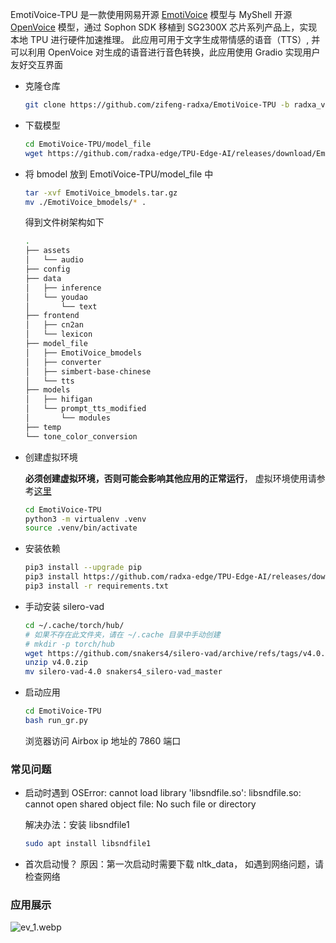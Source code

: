EmotiVoice-TPU 是一款使用网易开源 [EmotiVoice](https://github.com/netease-youdao/EmotiVoice) 模型与 MyShell 开源 [OpenVoice](https://github.com/myshell-ai/OpenVoice) 模型，通过 Sophon SDK 移植到 SG2300X 芯片系列产品上，实现本地 TPU 进行硬件加速推理。
此应用可用于文字生成带情感的语音（TTS）, 并可以利用 OpenVoice 对生成的语音进行音色转换，此应用使用 Gradio 实现用户友好交互界面

- 克隆仓库

  ```bash
  git clone https://github.com/zifeng-radxa/EmotiVoice-TPU -b radxa_v0.1.2
  ```

- 下载模型

  ```bash
  cd EmotiVoice-TPU/model_file
  wget https://github.com/radxa-edge/TPU-Edge-AI/releases/download/EmotiVoice/EmotiVoice_bmodels.tar.gz
  ```

- 将 bmodel 放到 EmotiVoice-TPU/model_file 中

  ```bash
  tar -xvf EmotiVoice_bmodels.tar.gz
  mv ./EmotiVoice_bmodels/* .
  ```

  得到文件树架构如下

  ```bash
  .
  ├── assets
  │   └── audio
  ├── config
  ├── data
  │   ├── inference
  │   └── youdao
  │       └── text
  ├── frontend
  │   ├── cn2an
  │   └── lexicon
  ├── model_file
  │   ├── EmotiVoice_bmodels
  │   ├── converter
  │   ├── simbert-base-chinese
  │   └── tts
  ├── models
  │   ├── hifigan
  │   └── prompt_tts_modified
  │       └── modules
  ├── temp
  └── tone_color_conversion
  ```

- 创建虚拟环境

  **必须创建虚拟环境，否则可能会影响其他应用的正常运行**， 虚拟环境使用请参考[这里](../app-development/virtualenv_usage)

  ```bash
  cd EmotiVoice-TPU
  python3 -m virtualenv .venv
  source .venv/bin/activate
  ```

- 安装依赖

  ```bash
  pip3 install --upgrade pip
  pip3 install https://github.com/radxa-edge/TPU-Edge-AI/releases/download/v0.1.0/tpu_perf-1.2.31-py3-none-manylinux2014_aarch64.whl
  pip3 install -r requirements.txt
  ```

- 手动安装 silero-vad

  ```bash
  cd ~/.cache/torch/hub/
  # 如果不存在此文件夹，请在 ~/.cache 目录中手动创建
  # mkdir -p torch/hub
  wget https://github.com/snakers4/silero-vad/archive/refs/tags/v4.0.zip
  unzip v4.0.zip
  mv silero-vad-4.0 snakers4_silero-vad_master
  ```

- 启动应用
  ```bash
  cd EmotiVoice-TPU
  bash run_gr.py
  ```
  浏览器访问 Airbox ip 地址的 7860 端口

### 常见问题

- 启动时遇到 OSError: cannot load library 'libsndfile.so': libsndfile.so: cannot open shared object file: No such file or directory

  解决办法：安装 libsndfile1

  ```bash
  sudo apt install libsndfile1
  ```

- 首次启动慢？
  原因：第一次启动时需要下载 nltk_data， 如遇到网络问题，请检查网络

### 应用展示

![ev_1.webp](/img/general-tutorial/tpu_ai/ev_1.webp)
